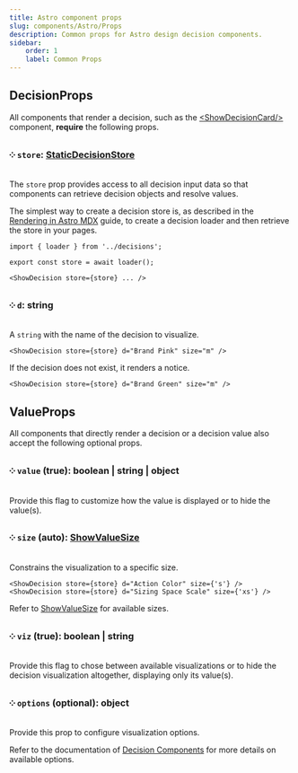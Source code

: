 ```yaml
---
title: Astro component props
slug: components/Astro/Props
description: Common props for Astro design decision components.
sidebar:
    order: 1
    label: Common Props
---
```





## DecisionProps

All components that render a decision, such as the
[&lt;ShowDecisionCard/&gt;](/components/Astro/Decisions/show-decision-card/) component,
**require** the following props.

### ༶ `store`: [StaticDecisionStore](/api/designer-functions/Types/StaticDecisionStore)

The `store` prop provides access to all decision input data so that components can
retrieve decision objects and resolve values.

The simplest way to create a decision store is, as described in the
[Rendering in Astro MDX](/guides/documenting-design-decisions-with-astro-and-mdx)
guide, to create a decision loader and then retrieve the store in your pages.

```mdx
import { loader } from '../decisions';

export const store = await loader();

<ShowDecision store={store} ... />
```

### ༶ `d`: string

A `string` with the name of the decision to visualize.

```mdx
<ShowDecision store={store} d="Brand Pink" size="m" />
```

<CardGrid>
    <ShowDecision store={store} d="Brand Pink" size="m" />
</CardGrid>

If the decision does not exist, it renders a notice.

```mdx
<ShowDecision store={store} d="Brand Green" size="m" />
```

<CardGrid>
    <ShowDecision store={store} d="Brand Green" size="m" />
</CardGrid>

## ValueProps

All components that directly render a decision or a decision value also
accept the following optional props.

### ༶ `value` (true): boolean | string | object

Provide this flag to customize how the value is displayed or to hide
the value(s).

### ༶ `size` (auto): [ShowValueSize](/api/designer-shows/Types/ShowValueSize/)

Constrains the visualization to a specific size.

```mdx
<ShowDecision store={store} d="Action Color" size={'s'} />
<ShowDecision store={store} d="Sizing Space Scale" size={'xs'} />
```

<CardGrid>
    <ShowDecision store={store} d="Action Color" size={'s'} />
    <ShowDecision store={store} d="Sizing Space Scale" size={'xs'} />
</CardGrid>

Refer to [ShowValueSize](/api/designer-shows/Types/ShowValueSize) for available sizes.

### ༶ `viz` (true): boolean | string

Provide this flag to chose between available visualizations or to hide
the decision visualization altogether, displaying only its value(s).

### ༶ `options` (optional): object

Provide this prop to configure visualization options.

Refer to the documentation of [Decision Components](/components/Astro/#decisions) for more details
on available options.
